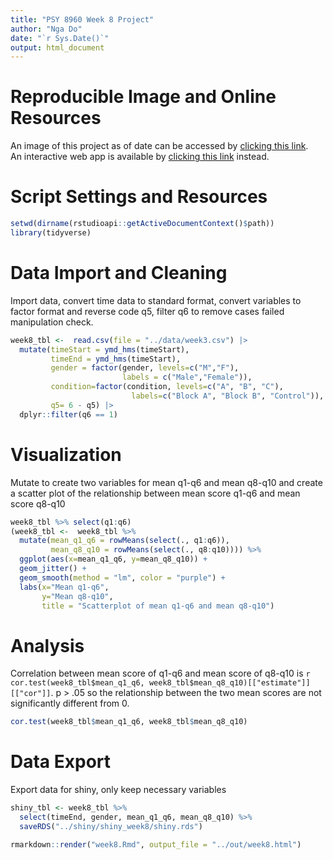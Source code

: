 ```yaml
---
title: "PSY 8960 Week 8 Project"
author: "Nga Do"
date: "`r Sys.Date()`"
output: html_document
---
```



<style>
h4.date {
  font-style: italic;
}
</style>


# Reproducible Image and Online Resources

An image of this project as of date can be accessed by [clicking this link](https://mybinder.org/v2/gh/ngadoq/psy8960-week8.git/HEAD?urlpath=rstudio).  
An interactive web app is available by [clicking this link](https://axf4o3-nga-do.shinyapps.io/shiny_week8/?_ga=2.61689576.572282344.1679243811-1936153390.1678900125) instead.

# Script Settings and Resources

```r
setwd(dirname(rstudioapi::getActiveDocumentContext()$path))
library(tidyverse)
```

# Data Import and Cleaning

Import data, convert time data to standard format, convert variables to factor format and reverse code q5, filter q6 to remove cases failed manipulation check.

```r
week8_tbl <-  read.csv(file = "../data/week3.csv") |>
  mutate(timeStart = ymd_hms(timeStart),
         timeEnd = ymd_hms(timeStart),
         gender = factor(gender, levels=c("M","F"),
                         labels = c("Male","Female")),
         condition=factor(condition, levels=c("A", "B", "C"),
                           labels=c("Block A", "Block B", "Control")),
         q5= 6 - q5) |> 
  dplyr::filter(q6 == 1)
```

# Visualization

Mutate to create two variables for mean q1-q6 and mean q8-q10 and create a scatter plot of the relationship between mean score q1-q6 and mean score q8-q10

```r
week8_tbl %>% select(q1:q6)
(week8_tbl <-  week8_tbl %>% 
  mutate(mean_q1_q6 = rowMeans(select(., q1:q6)),
         mean_q8_q10 = rowMeans(select(., q8:q10)))) %>% 
  ggplot(aes(x=mean_q1_q6, y=mean_q8_q10)) + 
  geom_jitter() + 
  geom_smooth(method = "lm", color = "purple") +
  labs(x="Mean q1-q6",
       y="Mean q8-q10",
       title = "Scatterplot of mean q1-q6 and mean q8-q10")
```

# Analysis

Correlation between mean score of q1-q6 and mean score of q8-q10 is `r cor.test(week8_tbl$mean_q1_q6, week8_tbl$mean_q8_q10)[["estimate"]][["cor"]]`. p \> .05 so the relationship between the two mean scores are not significantly different from 0.

```r
cor.test(week8_tbl$mean_q1_q6, week8_tbl$mean_q8_q10)
```

# Data Export

Export data for shiny, only keep necessary variables

```r
shiny_tbl <- week8_tbl %>% 
  select(timeEnd, gender, mean_q1_q6, mean_q8_q10) %>% 
  saveRDS("../shiny/shiny_week8/shiny.rds")
```


```r
rmarkdown::render("week8.Rmd", output_file = "../out/week8.html")
```
